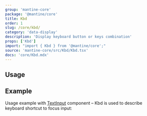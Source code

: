 ```yaml
---
group: 'mantine-core'
package: '@mantine/core'
title: Kbd
order: 1
slug: /core/kbd/
category: 'data-display'
description: 'Display keyboard button or keys combination'
props: ['Kbd']
import: "import { Kbd } from '@mantine/core';"
source: 'mantine-core/src/Kbd/Kbd.tsx'
docs: 'core/Kbd.mdx'
---
```



## Usage

<Demo data={KbdDemos.usage} />

## Example

Usage example with [TextInput](/core/text-input/) component
– Kbd is used to describe keyboard shortcut to focus input:

<Demo data={KbdDemos.input} />
